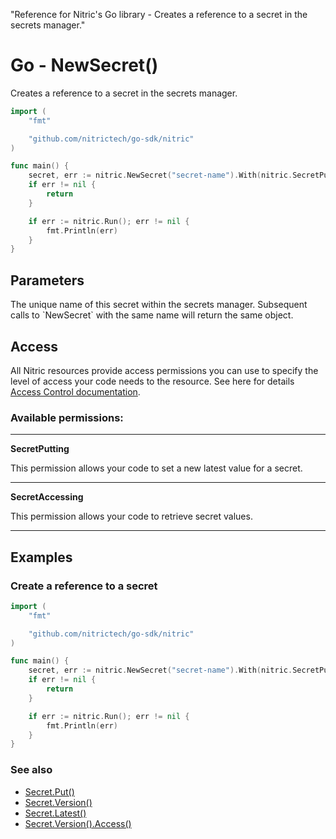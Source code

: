   "Reference for Nitric's Go library - Creates a reference to a secret in the secrets manager."

# Go - NewSecret()

Creates a reference to a secret in the secrets manager.

```go
import (
	"fmt"

	"github.com/nitrictech/go-sdk/nitric"
)

func main() {
	secret, err := nitric.NewSecret("secret-name").With(nitric.SecretPutting, nitric.SecretAccessing)
	if err != nil {
		return
	}

	if err := nitric.Run(); err != nil {
		fmt.Println(err)
	}
}
```

## Parameters

<Properties>
  <Property name="name" required type="string">
    The unique name of this secret within the secrets manager. Subsequent calls
    to `NewSecret` with the same name will return the same object.
  </Property>
</Properties>

## Access

All Nitric resources provide access permissions you can use to specify the level of access your code needs to the resource. See here for details [Access Control documentation](/assets/access-control).

### Available permissions:

---

**SecretPutting**

This permission allows your code to set a new latest value for a secret.

---

**SecretAccessing**

This permission allows your code to retrieve secret values.

---

## Examples

### Create a reference to a secret

```go
import (
	"fmt"

	"github.com/nitrictech/go-sdk/nitric"
)

func main() {
	secret, err := nitric.NewSecret("secret-name").With(nitric.SecretPutting, nitric.SecretAccessing)
	if err != nil {
		return
	}

	if err := nitric.Run(); err != nil {
		fmt.Println(err)
	}
}
```

### See also

- [Secret.Put()](./secret-put)
- [Secret.Version()](./secret-version)
- [Secret.Latest()](./secret-latest)
- [Secret.Version().Access()](./secret-version-access)
